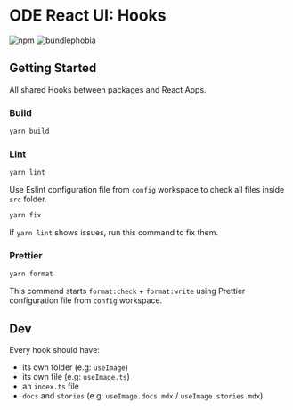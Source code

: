 <Meta title="Packages/Hooks" />

# ODE React UI: Hooks

![npm](https://img.shields.io/npm/v/@ode-react-ui/hooks?style=flat-square)
![bundlephobia](https://img.shields.io/bundlephobia/min/@ode-react-ui/hooks?style=flat-square)

## Getting Started

All shared Hooks between packages and React Apps.

### Build

```bash
yarn build
```

### Lint

```bash
yarn lint
```

Use Eslint configuration file from `config` workspace to check all files inside `src` folder.

```bash
yarn fix
```

If `yarn lint` shows issues, run this command to fix them.

### Prettier

```bash
yarn format
```

This command starts `format:check` + `format:write` using Prettier configuration file from `config` workspace.

## Dev

Every hook should have:

- its own folder (e.g: `useImage`)
- its own file (e.g: `useImage.ts`)
- an `index.ts` file
- `docs` and `stories` (e.g: `useImage.docs.mdx` / `useImage.stories.mdx`)
